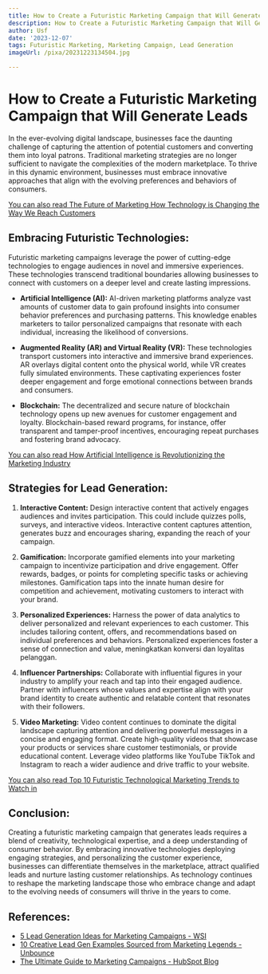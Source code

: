 ```yaml
---
title: How to Create a Futuristic Marketing Campaign that Will Generate Leads
description: How to Create a Futuristic Marketing Campaign that Will Generate Leads
author: Usf
date: '2023-12-07'
tags: Futuristic Marketing, Marketing Campaign, Lead Generation
imageUrl: /pixa/20231223134504.jpg

---
```

# How to Create a Futuristic Marketing Campaign that Will Generate  Leads

In  the ever-evolving digital landscape, businesses face  the daunting challenge of capturing the attention of potential customers and converting them into  loyal  patrons. Traditional marketing strategies are no longer sufficient to navigate the complexities of the modern marketplace. To thrive in this dynamic environment, businesses must embrace innovative approaches that align with  the evolving preferences and behaviors  of consumers.

[You can also read  The  Future of Marketing How Technology is Changing the Way We Reach Customers](The%20Future%20of%20Marketing%20How%20Technology%20is%20Changing%20the%20Way%20We%20Reach%20Customers)


## Embracing Futuristic Technologies:

Futuristic marketing  campaigns leverage the power  of cutting-edge technologies to engage audiences in novel and immersive experiences. These technologies transcend traditional boundaries allowing  businesses to connect with customers on a deeper level and create lasting impressions.

* **Artificial Intelligence (AI):** AI-driven marketing platforms analyze vast amounts of customer data to gain profound insights into consumer behavior preferences and purchasing patterns. This knowledge enables marketers  to tailor personalized campaigns that resonate with each individual,  increasing the  likelihood of  conversions.

* **Augmented Reality  (AR) and Virtual Reality (VR):** These technologies transport customers into interactive and immersive brand experiences. AR overlays digital content onto the physical  world, while VR creates fully simulated environments. These captivating experiences foster deeper engagement and forge emotional connections between brands and  consumers.

* **Blockchain:** The decentralized and  secure nature of blockchain technology opens up  new avenues for customer  engagement and loyalty. Blockchain-based reward programs, for instance, offer transparent and tamper-proof incentives, encouraging repeat purchases and fostering brand advocacy.

[You can also read How Artificial Intelligence is Revolutionizing  the Marketing Industry](How%20Artificial%20Intelligence%20is%20Revolutionizing%20the%20Marketing%20Industry)


## Strategies for Lead Generation:

1. **Interactive  Content:** Design interactive content that actively engages audiences and invites participation. This could include quizzes polls, surveys, and  interactive videos. Interactive  content captures attention, generates buzz and encourages sharing, expanding the reach of your campaign.

2.  **Gamification:** Incorporate gamified elements into your marketing campaign to incentivize participation  and drive engagement. Offer  rewards, badges, or  points for completing specific tasks or achieving milestones. Gamification taps into the innate  human desire for competition and achievement, motivating customers to interact with your brand.

3. **Personalized Experiences:** Harness the power of data analytics  to deliver personalized and relevant experiences to each customer.  This includes tailoring content,  offers, and recommendations based  on individual preferences and behaviors. Personalized experiences foster  a sense of connection and value, meningkatkan konversi dan loyalitas pelanggan.

4. **Influencer  Partnerships:** Collaborate with influential figures in your  industry to amplify your reach and  tap into  their engaged audience. Partner with influencers whose values and expertise align with your brand identity to  create authentic  and relatable content that resonates with their followers.

5. **Video Marketing:** Video  content  continues to dominate the digital landscape capturing attention  and delivering powerful messages in a concise and engaging format. Create high-quality  videos that showcase your products or services share customer testimonials, or provide educational content. Leverage video platforms like YouTube TikTok and Instagram to reach a wider audience and drive traffic to  your website.

[You can also read Top 10 Futuristic Technological Marketing Trends to Watch in](Top%2010%20Futuristic%20Technological%20Marketing%20Trends%20to%20Watch%20in)


## Conclusion:

Creating a  futuristic  marketing campaign that generates leads requires a blend of creativity, technological expertise, and a deep  understanding  of consumer behavior. By embracing innovative technologies deploying engaging strategies, and personalizing  the customer experience,  businesses can differentiate themselves in the marketplace, attract qualified leads and nurture  lasting customer relationships. As technology continues to reshape the marketing landscape those who embrace change and  adapt  to the evolving  needs of consumers will thrive in the years to come.

## References:
- [5 Lead Generation Ideas for Marketing Campaigns - WSI](https://www.wsiworld.com/blog/5-lead-generation-ideas-to-try-for-your-next-marketing-campaign)
- [10 Creative Lead Gen Examples Sourced from Marketing Legends - Unbounce](https://unbounce.com/lead-generation/10-creative-lead-gen-examples-sourced-from-marketing-legends/)
- [The Ultimate Guide to Marketing Campaigns - HubSpot Blog](https://blog.hubspot.com/marketing/marketing-campaigns)

